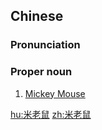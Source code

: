 ==Chinese==
{{zh-forms|type=12}}

===Pronunciation===
{{zh-pron
|m=Mǐ Lǎoshǔ
|c=mai5 lou5 syu2
|cat=pn
}}

===Proper noun===
{{zh-proper noun}}

# [[Mickey Mouse]]

[[hu:米老鼠]]
[[zh:米老鼠]]